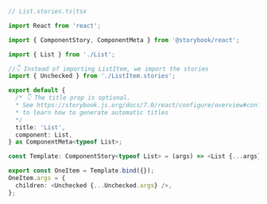 ```ts
// List.stories.ts|tsx

import React from 'react';

import { ComponentStory, ComponentMeta } from '@storybook/react';

import { List } from './List';

//👇 Instead of importing ListItem, we import the stories
import { Unchecked } from './ListItem.stories';

export default {
  /* 👇 The title prop is optional.
  * See https://storybook.js.org/docs/7.0/react/configure/overview#configure-story-loading
  * to learn how to generate automatic titles
  */
  title: 'List',
  component: List,
} as ComponentMeta<typeof List>;

const Template: ComponentStory<typeof List> = (args) => <List {...args} />;

export const OneItem = Template.bind({});
OneItem.args = {
  children: <Unchecked {...Unchecked.args} />,
};
```